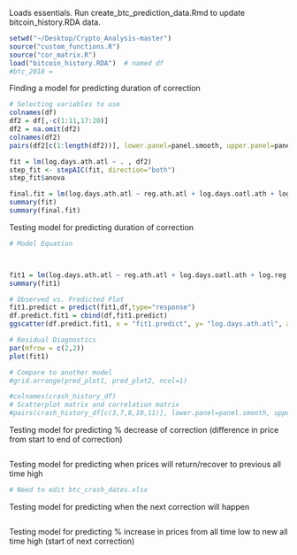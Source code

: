 
Loads essentials. Run create_btc_prediction_data.Rmd to update bitcoin_history.RDA data.
```r
setwd("~/Desktop/Crypto_Analysis-master")
source("custom_functions.R")
source("cor_matrix.R")
load("bitcoin_history.RDA")  # named df
#btc_2018 = 
```

Finding a model for predicting duration of correction
```r
# Selecting variables to use
colnames(df)
df2 = df[,-c(1:11,17:20)]
df2 = na.omit(df2)
colnames(df2)
pairs(df2[c(1:length(df2))], lower.panel=panel.smooth, upper.panel=panel.cor)

fit = lm(log.days.ath.atl ~ . , df2)
step_fit <- stepAIC(fit, direction="both")
step_fit$anova

final.fit = lm(log.days.ath.atl ~ reg.ath.atl + log.days.oatl.ath + log.reg.ath.atl, df2)
summary(fit)
summary(final.fit)

```

Testing model for predicting duration of correction
```r
# Model Equation



fit1 = lm(log.days.ath.atl ~ reg.ath.atl + log.days.oatl.ath + log.reg.ath.atl,df)
summary(fit1)

# Observed vs. Predicted Plot
fit1.predict = predict(fit1,df,type="response")
df.predict.fit1 = cbind(df,fit1.predict)
ggscatter(df.predict.fit1, x = "fit1.predict", y= "log.days.ath.atl", add = "reg.line", conf.int = TRUE, cor.coef = TRUE, cor.method = "pearson") %>% ggpar(xlab = "Predicted", ylab= "Observed", title = "Observed vs. Predicted Duration of BTC Corrections (Log Transformed)")

# Residual Diagnostics
par(mfrow = c(2,2))
plot(fit1)

# Compare to another model
#grid.arrange(pred_plot1, pred_plot2, ncol=1)

#colnames(crash_history_df)
# Scatterplot matrix and correlation matrix
#pairs(crash_history_df[c(3,7,8,10,11)], lower.panel=panel.smooth, upper.panel=panel.cor)
```

Testing model for predicting % decrease of correction (difference in price from start to end of correction)
```r

```

Testing model for predicting when prices will return/recover to previous all time high
```r
# Need to edit btc_crash_dates.xlsx
```

Testing model for predicting when the next correction will happen
```r

```

Testing model for predicting % increase in prices from all time low to new all time high (start of next correction)
```r

```



